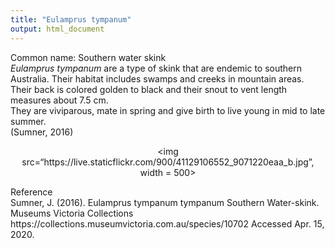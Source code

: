 ---
title: "Eulamprus tympanum"
output: html_document
---

Common name: Southern water skink  
*Eulamprus tympanum* are a type of skink that are endemic to southern Australia. Their habitat includes swamps and creeks in mountain areas.   
Their back is colored golden to black and their snout to vent length measures about 7.5 cm.  
They are viviparous, mate in spring and give birth to live young in mid to late summer.  
(Sumner, 2016)

<p align='center'>
<img src="https://live.staticflickr.com/900/41129106552_9071220eaa_b.jpg", width = 500>
</p>


Reference  
Sumner, J. (2016). Eulamprus tympanum tympanum Southern Water-skink. Museums Victoria Collections https://collections.museumvictoria.com.au/species/10702
Accessed Apr. 15, 2020.